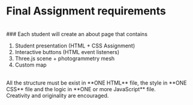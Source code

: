 # Final Assignment requirements

<br />
### Each student will create an about page that contains

1. Student presentation (HTML + CSS Assignment)
2. Interactive buttons (HTML event listeners)
3. Three.js scene + photogrammetry mesh
4. Custom map

<br />
All the structure must be exist in **ONE HTML** file, the style in **ONE CSS** file
and the logic in **ONE or more JavaScript** file.
<br />
Creativity and originality are encouraged.
